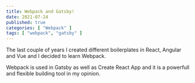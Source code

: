 ```yaml
---
title: Webpack and Gatsby!
date: 2021-07-24
published: true
categories: [ "Webpack" ]
tags: [ "webpack", "gatsby" ]
---
```


The last couple of years I created different boilerplates in React, Angular and Vue and I decided to learn Webpack.
  
Webpack is used in Gatsby as well as Create React App and it is a powerfull and flexible building tool in my opinion. 



